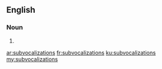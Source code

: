 ==English==

===Noun===
{{head|en|plural}}

# {{plural of|subvocalization|lang=en}}

[[ar:subvocalizations]]
[[fr:subvocalizations]]
[[ku:subvocalizations]]
[[my:subvocalizations]]
